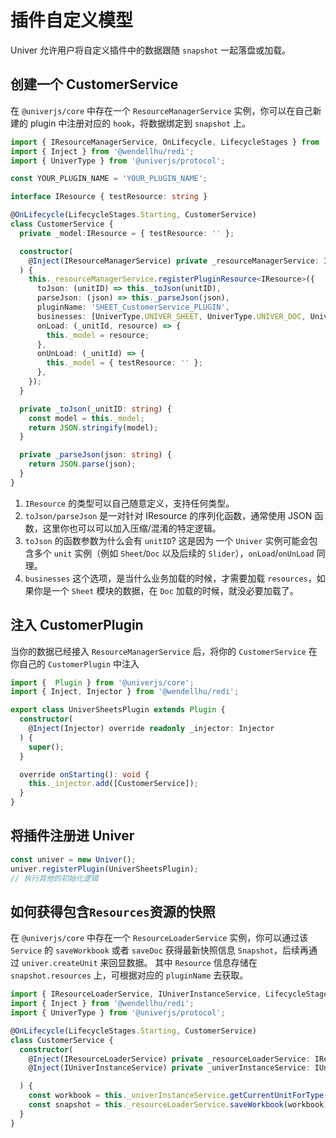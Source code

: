 
# 插件自定义模型

<BadgeGroup values={[UniverTypes.GENERAL]} value={UniverTypes.GENERAL} />

Univer 允许用户将自定义插件中的数据跟随 `snapshot` 一起落盘或加载。

## 创建一个 CustomerService

在 `@univerjs/core` 中存在一个 `ResourceManagerService` 实例，你可以在自己新建的 plugin 中注册对应的 `hook`，将数据绑定到 `snapshot` 上。

```typescript
import { IResourceManagerService, OnLifecycle, LifecycleStages } from '@univerjs/core';
import { Inject } from '@wendellhu/redi';
import { UniverType } from '@univerjs/protocol';

const YOUR_PLUGIN_NAME = 'YOUR_PLUGIN_NAME';

interface IResource { testResource: string }

@OnLifecycle(LifecycleStages.Starting, CustomerService)
class CustomerService {
  private _model:IResource = { testResource: '' };

  constructor(
    @Inject(IResourceManagerService) private _resourceManagerService: IResourceManagerService
  ) {
    this._resourceManagerService.registerPluginResource<IResource>({
      toJson: (unitID) => this._toJson(unitID),
      parseJson: (json) => this._parseJson(json),
      pluginName: 'SHEET_CustomerService_PLUGIN',
      businesses: [UniverType.UNIVER_SHEET, UniverType.UNIVER_DOC, UniverType.UNIVER_SLIDE],
      onLoad: (_unitId, resource) => {
        this._model = resource;
      },
      onUnLoad: (_unitId) => {
        this._model = { testResource: '' };
      },
    });
  }

  private _toJson(_unitID: string) {
    const model = this._model;
    return JSON.stringify(model);
  }

  private _parseJson(json: string) {
    return JSON.parse(json);
  }
}
```

1. `IResource` 的类型可以自己随意定义，支持任何类型。
2. `toJson/parseJson` 是一对针对 IResource 的序列化函数，通常使用 JSON 函数，这里你也可以可以加入压缩/混淆的特定逻辑。
3. `toJson` 的函数参数为什么会有 `unitID`? 这是因为 一个 `Univer` 实例可能会包含多个 `unit` 实例（例如 `Sheet`/`Doc` 以及后续的 `Slider`），`onLoad`/`onUnLoad` 同理。
4. `businesses` 这个选项，是当什么业务加载的时候，才需要加载 `resources`，如果你是一个 `Sheet` 模块的数据，在 `Doc` 加载的时候，就没必要加载了。

## 注入 CustomerPlugin

当你的数据已经接入 `ResourceManagerService` 后，将你的 `CustomerService` 在你自己的 `CustomerPlugin` 中注入

```typescript
import {  Plugin } from '@univerjs/core';
import { Inject, Injector } from '@wendellhu/redi';

export class UniverSheetsPlugin extends Plugin {
  constructor(
    @Inject(Injector) override readonly _injector: Injector
  ) {
    super();
  }

  override onStarting(): void {
    this._injector.add([CustomerService]);
  }
}
```

## 将插件注册进 Univer

```typescript
const univer = new Univer();
univer.registerPlugin(UniverSheetsPlugin);
// 执行其他的初始化逻辑
```

## 如何获得包含`Resources`资源的快照

在 `@univerjs/core` 中存在一个 `ResourceLoaderService` 实例，你可以通过该 `Service` 的 `saveWorkbook` 或者 `saveDoc` 获得最新快照信息 `Snapshot`，后续再通过 `univer.createUnit` 来回显数据。
其中 `Resource` 信息存储在 `snapshot.resources` 上，可根据对应的 `pluginName` 去获取。

```typescript
import { IResourceLoaderService, IUniverInstanceService, LifecycleStages, OnLifecycle } from '@univerjs/core';
import { Inject } from '@wendellhu/redi';
import { UniverType } from '@univerjs/protocol';

@OnLifecycle(LifecycleStages.Starting, CustomerService)
class CustomerService {
  constructor(
    @Inject(IResourceLoaderService) private _resourceLoaderService: IResourceLoaderService,
    @Inject(IUniverInstanceService) private _univerInstanceService: IUniverInstanceService

  ) {
    const workbook = this._univerInstanceService.getCurrentUnitForType(UniverType.UNIVER_SHEET)!
    const snapshot = this._resourceLoaderService.saveWorkbook(workbook);
  }
}
```
